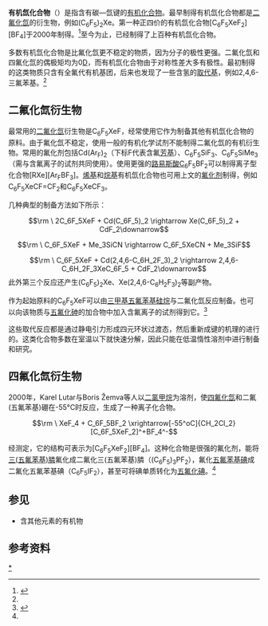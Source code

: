 '''有机氙化合物'''（{{lang-en|Organoxenon compound}}）是指含有碳—氙键的[[有机化合物|有机化合物]]。最早制得有机氙化合物都是[[二氟化氙|二氟化氙]]的衍生物，例如(C<sub>6</sub>F<sub>5</sub>)<sub>2</sub>Xe。第一种正四价的有机氙化合物[C<sub>6</sub>F<sub>5</sub>XeF<sub>2</sub>][BF<sub>4</sub>]于2000年制得。<ref name = XeIV>{{cite journal|coauthors=LeBlond, Nicolas, Lutar, Karel, Žemva, Boris|title=The First Organoxenon(IV) Compound: Pentafluorophenyldifluoroxenonium(IV) Tetrafluoroborate|journal=Angewandte Chemie International Edition|date=2000-01-16|volume=39|issue=2|pages=391–393}}</ref>至今为止，已经制得了上百种有机氙化合物。

多数有机氙化合物是比氟化氙更不稳定的物质，因为分子的极性更强。二氟化氙和四氟化氙的偶极矩均为0[[德拜|D]]，而有机氙化合物由于对称性差大多有极性。最初制得的这类物质只含有全氟代有机基团，后来也发现了一些含氢的[[取代基|取代基]]，例如2,4,6-三氟苯基。<ref name = XeII />

== 二氟化氙衍生物 ==
最常用的[[二氟化氙|二氟化氙]]衍生物是C<sub>6</sub>F<sub>5</sub>XeF，经常使用它作为制备其他有机氙化合物的原料。由于氟化氙不稳定，使用一般的有机化学试剂不能制得二氟化氙的有机衍生物。常用的氟化剂包括Cd(Ar<sub>F</sub>)<sub>2</sub>（下标F代表含氟[[芳基|芳基]]）、C<sub>6</sub>F<sub>5</sub>SiF<sub>3</sub>、C<sub>6</sub>F<sub>5</sub>SiMe<sub>3</sub>（需与含氟离子的试剂共同使用）。使用更强的[[路易斯酸|路易斯酸]]C<sub>6</sub>F<sub>5</sub>BF<sub>2</sub>可以制得离子型化合物[RXe][Ar<sub>F</sub>BF<sub>3</sub>]。[[烯基|烯基]]和[[烷基|烷基]]有机氙化合物也可用上文的[[氟化剂|氟化剂]]制得，例如C<sub>6</sub>F<sub>5</sub>XeCF=CF<sub>2</sub>和C<sub>6</sub>F<sub>5</sub>XeCF<sub>3</sub>。<!--还有一句-->

几种典型的制备方法如下所示：
:<math>\rm \ 2C_6F_5XeF + Cd(C_6F_5)_2 \rightarrow Xe(C_6F_5)_2 + CdF_2\downarrow </math>
:<math>\rm \ C_6F_5XeF + Me_3SiCN \rightarrow C_6F_5XeCN + Me_3SiF</math>
:<math>\rm \ C_6F_5XeF + Cd(2,4,6-C_6H_2F_3)_2 \rightarrow 2,4,6-C_6H_2F_3XeC_6F_5 + CdF_2\downarrow </math>
此外第三个反应还产生(C<sub>6</sub>F<sub>5</sub>)<sub>2</sub>Xe、Xe(2,4,6-C<sub>6</sub>H<sub>2</sub>F<sub>3</sub>)<sub>2</sub>等副产物。

作为起始原料的C<sub>6</sub>F<sub>5</sub>XeF可以由[[三甲基五氟苯基硅烷|三甲基五氟苯基硅烷]]与二氟化氙反应制备。也可以向该物质与[[五氟化砷|五氟化砷]]的加合物中加入含氟离子的试剂得到它。<ref name=XeII>{{cite journal|title=C6F5XeF, a versatile starting material in xenon-carbon chemistry|journal=Journal of Fluorine Chemistry|date=2004-05-31|volume=125|issue=6|pages=981–988|doi=10.1016/j.jfluchem.2004.01.019|last=FROHN|first=H}}</ref>

这些取代反应都是通过静电引力形成四元环状过渡态，然后重新成键的机理的进行的。这类化合物多数在室温以下就快速分解，因此只能在低温惰性溶剂中进行制备和研究。

== 四氟化氙衍生物 ==
2000年，Karel Lutar与Boris Žemva等人以[[二氯甲烷|二氯甲烷]]为溶剂，使[[四氟化氙|四氟化氙]]和二氟(五氟苯基)硼在-55°C时反应，生成了一种离子化合物。

:<math>\rm \ XeF_4 + C_6F_5BF_2 \xrightarrow[-55^oC]{CH_2Cl_2} [C_6F_5XeF_2]^+BF_4^-</math>

经测定，它的结构可表示为[C<sub>6</sub>F<sub>5</sub>XeF<sub>2</sub>][BF<sub>4</sub>]。这种化合物是很强的氟化剂，能将[[三(五氟苯基)膦|三(五氟苯基)膦]]氟化成二氟化三(五氟苯基)膦（(C<sub>6</sub>F<sub>5</sub>)<sub>3</sub>PF<sub>2</sub>），氟化[[五氟苯基碘|五氟苯基碘]]成二氟化五氟苯基碘（C<sub>6</sub>F<sub>5</sub>IF<sub>2</sub>），甚至可将碘单质转化为[[五氟化碘|五氟化碘]]。<ref name = XeIV />

== 参见 ==
*含其他元素的有机物
{{含碳化合物}}

== 参考资料 ==
{{reflist}}

{{氙化合物}}
{{稀有气体化合物}}

[[Category:有机氙化合物|*]]